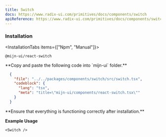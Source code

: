 ```yaml
---
title: Switch
docs: https://www.radix-ui.com/primitives/docs/components/switch
apiReference: https://www.radix-ui.com/primitives/docs/components/switch#api-reference
---
```



<ComponentPreview>
  <Switch />
</ComponentPreview>

### Installation

<InstallationTabs items={["Npm", "Manual"]}>
  <InstallationTabsContent value="Npm">
  ```package-install
  @mijn-ui/react-switch
  ```
  </InstallationTabsContent>
  <InstallationTabsContent value="Manual">
  <Steps>
  <Step>
  **Copy and paste the following code into `mijn-ui` folder.**

 
  ```json doc-gen:file
    {
      "file": "../../packages/components/switch/src/switch.tsx",
      "codeblock": {
        "lang": "tsx",
        "meta": "title=\"mijn-ui/components/react-switch.tsx\""
      }
    }
  ```
  </Step>
  
  <Step>
  **Ensure that everything is functioning correctly after installation.**
  </Step>
</Steps>
</InstallationTabsContent>
</InstallationTabs>

**Example Usage**

```tsx
<Switch />
```

